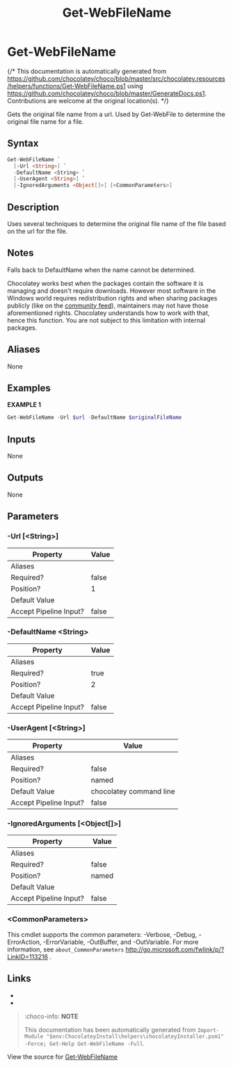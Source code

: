 ﻿---
order: 170
xref: get-webfilename
title: Get-WebFileName
description: Information on Get-WebFileName function
---

# Get-WebFileName

{/* This documentation is automatically generated from https://github.com/chocolatey/choco/blob/master/src/chocolatey.resources/helpers/functions/Get-WebFileName.ps1 using https://github.com/chocolatey/choco/blob/master/GenerateDocs.ps1. Contributions are welcome at the original location(s). */}

Gets the original file name from a url. Used by Get-WebFile to determine
the original file name for a file.

## Syntax

~~~powershell
Get-WebFileName `
  [-Url <String>] `
  -DefaultName <String> `
  [-UserAgent <String>] `
  [-IgnoredArguments <Object[]>] [<CommonParameters>]
~~~

## Description

Uses several techniques to determine the original file name of the file
based on the url for the file.

## Notes

Falls back to DefaultName when the name cannot be determined.

Chocolatey works best when the packages contain the software it is
managing and doesn't require downloads. However most software in the
Windows world requires redistribution rights and when sharing packages
publicly (like on the [community feed](https://community.chocolatey.org/packages)), maintainers may not have those
aforementioned rights. Chocolatey understands how to work with that,
hence this function. You are not subject to this limitation with
internal packages.

## Aliases

None

## Examples

 **EXAMPLE 1**

~~~powershell
Get-WebFileName -Url $url -DefaultName $originalFileName

~~~

## Inputs

None

## Outputs

None

## Parameters

###  -Url [&lt;String&gt;]
Property               | Value
---------------------- | -----
Aliases                |
Required?              | false
Position?              | 1
Default Value          |
Accept Pipeline Input? | false

###  -DefaultName &lt;String&gt;
Property               | Value
---------------------- | -----
Aliases                |
Required?              | true
Position?              | 2
Default Value          |
Accept Pipeline Input? | false

###  -UserAgent [&lt;String&gt;]
Property               | Value
---------------------- | -----------------------
Aliases                |
Required?              | false
Position?              | named
Default Value          | chocolatey command line
Accept Pipeline Input? | false

###  -IgnoredArguments [&lt;Object[]&gt;]
Property               | Value
---------------------- | -----
Aliases                |
Required?              | false
Position?              | named
Default Value          |
Accept Pipeline Input? | false

### &lt;CommonParameters&gt;

This cmdlet supports the common parameters: -Verbose, -Debug, -ErrorAction, -ErrorVariable, -OutBuffer, and -OutVariable. For more information, see `about_CommonParameters` http://go.microsoft.com/fwlink/p/?LinkID=113216 .


## Links

 * <Xref title='Get-WebHeaders' value='get-webheaders' />
 * <Xref title='Get-ChocolateyWebFile' value='get-chocolateywebfile' />


<Xref title="Function Reference" value="powershell-reference" />

> :choco-info: **NOTE**
>
> This documentation has been automatically generated from `Import-Module "$env:ChocolateyInstall\helpers\chocolateyInstaller.psm1" -Force; Get-Help Get-WebFileName -Full`.

View the source for [Get-WebFileName](https://github.com/chocolatey/choco/blob/master/src/chocolatey.resources/helpers/functions/Get-WebFileName.ps1)
